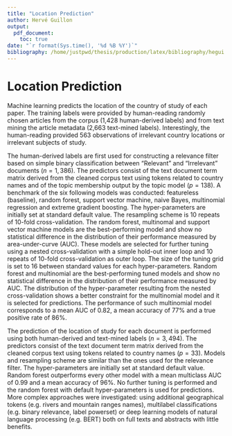 ```yaml
---
title: "Location Prediction"
author: Hervé Guillon
output:
  pdf_document:
    toc: true
date: "`r format(Sys.time(), '%d %B %Y')`"
bibliography: /home/justpwd/thesis/production/latex/bibliography/hegui.bib      
---
```


# Location Prediction

Machine learning predicts the location of the country of study of each paper.
The training labels were provided by human-reading randomly chosen articles from the corpus (1,428 human-derived labels) and from text mining the article metadata (2,663 text-mined labels).
Interestingly, the human-reading provided 563 observations of irrelevant country locations or irrelevant subjects of study.

The human-derived labels are first used for constructing a relevance filter based on simple binary classification between "Relevant" and "Irrelevant" documents ($n = 1,386$).
The predictors consist of the text document term matrix derived from the cleaned corpus text using tokens related to country names and of the topic membership output by the topic model ($p = 138$).
A benchmark of the six following models was conducted: featureless (baseline), random forest, support vector machine, naive Bayes, multinomial regression and extreme gradient boosting.
The hyper-parameters are initially set at standard default value.
The resampling scheme is 10 repeats of 10-fold cross-validation.
The random forest, multinomal and support vector machine models are the best-performing model and show no statistical difference in the distribution of their performance measured by area-under-curve (AUC).
These models are selected for further tuning using a nested cross-validation with a simple hold-out inner loop and 10 repeats of 10-fold cross-validation as outer loop.
The size of the tuning grid is set to 16 between standard values for each hyper-parameters.
Random forest and multinomial are the best-performing tuned models and show no statistical difference in the distribution of their performance measured by AUC.
The distribution of the hyper-parameter resulting from the nested cross-validation shows a better constraint for the multinomial model and it is selected for predictions.
The performance of such multinomial model corresponds to a mean AUC of 0.82, a mean accuracy of 77% and a true positive rate of 86%.

The prediction of the location of study for each document is performed using both human-derived and text-mined labels ($n = 3,494$).
The predictors consist of the text document term matrix derived from the cleaned corpus text using tokens related to country names ($p = 33$).
Models and resampling scheme are similar than the ones used for the relevance filter.
The hyper-parameters are initially set at standard default value.
Random forest outperforms every other model with a mean multiclass AUC of 0.99 and a mean accuracy of 96%.
No further tuning is performed and the random forest with default hyper-parameters is used for predictions.
More complex approaches were investigated: using additional geographical tokens (e.g. rivers and mountain ranges names), multilabel classifications (e.g. binary relevance, label powerset) or deep learning models of natural language processing (e.g. BERT) both on full texts and abstracts with little benefits.
